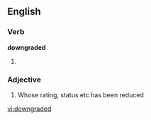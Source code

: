 ==English==

===Verb===
'''downgraded'''

# {{past of|[[downgrade]]}}

===Adjective===
{{en-adj}}

# Whose rating, status etc has been reduced

[[vi:downgraded]]